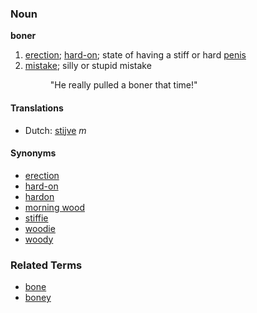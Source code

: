 ===Noun===
'''boner'''

# [[erection]]; [[hard-on]]; state of having a stiff or hard [[penis]]
# [[mistake]]; silly or stupid mistake
#: "He really pulled a boner that time!"

====Translations====
*Dutch: [[stijve]] ''m''

====Synonyms====
*[[erection]]
*[[hard-on]]
*[[hardon]]
*[[morning wood]]
*[[stiffie]]
*[[woodie]]
*[[woody]]

===Related Terms===
*[[bone]]
*[[boney]]